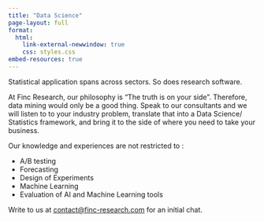 ```yaml
---
title: "Data Science"
page-layout: full
format: 
  html:
    link-external-newwindow: true
    css: styles.css
embed-resources: true
---
```


Statistical application spans across sectors. So does research software.

At Finc Research, our philosophy is "The truth is on your side". Therefore, data mining would only be a good thing. Speak to our consultants and we will listen to to your industry problem, translate that into a Data Science/ Statistics framework, and bring it to the side of where you need to take your business.

Our knowledge and experiences are not restricted to :

-   A/B testing
-   Forecasting
-   Design of Experiments
-   Machine Learning
-   Evaluation of AI and Machine Learning tools

Write to us at [contact\@finc-research.com](email:%20contact@finc-research.com) for an initial chat.
